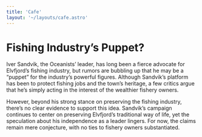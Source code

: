 ```yaml
---
title: 'Cafe'
layout: '~/layouts/cafe.astro'
---
```


# Fishing Industry’s Puppet?
Iver Sandvik, the Oceanists’ leader, has long been a fierce advocate for Elvfjord’s fishing industry, but rumors are bubbling up that he may be a “puppet” for the industry’s powerful figures. Although Sandvik’s platform has been to protect fishing jobs and the town’s heritage, a few critics argue that he’s simply acting in the interest of the wealthier fishery owners.

However, beyond his strong stance on preserving the fishing industry, there’s no clear evidence to support this idea. Sandvik’s campaign continues to center on preserving Elvfjord’s traditional way of life, yet the speculation about his independence as a leader lingers. For now, the claims remain mere conjecture, with no ties to fishery owners substantiated.